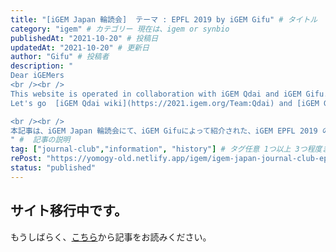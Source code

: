 ```yaml
---
title: "[iGEM Japan 輪読会]  テーマ : EPFL 2019 by iGEM Gifu" # タイトル
category: "igem" # カテゴリー 現在は、igem or synbio
publishedAt: "2021-10-20" # 投稿日
updatedAt: "2021-10-20" # 更新日
author: "Gifu" # 投稿者
description: "
Dear iGEMers
<br /><br />
This website is operated in collaboration with iGEM Qdai and iGEM Gifu. This article have compiled information about iGEM in Japanese to provide a new information resource for new Japanese iGEMers in the future. 
Let's go  [iGEM Qdai wiki](https://2021.igem.org/Team:Qdai) and [iGEM Gifu 2021 wiki](https://2021.igem.org/Team:Gifu) !

<br /><br />
本記事は、iGEM Japan 輪読会にて、iGEM Gifuによって紹介された、iGEM EPFL 2019 のプロジェクトについて紹介していきます。
" #  記事の説明
tag: ["journal-club","information", "history"] # タグ任意 1つ以上 3つ程度まで
rePost: "https://yomogy-old.netlify.app/igem/igem-japan-journal-club-epfl2019" # 記事の転載の場合は"url"を記入。例 : "https//yomogy"
status: "published"
---
```


## サイト移行中です。

もうしばらく、[こちら](https://yomogy-old.netlify.app/igem/igem-japan-journal-club-epfl2019)から記事をお読みください。
